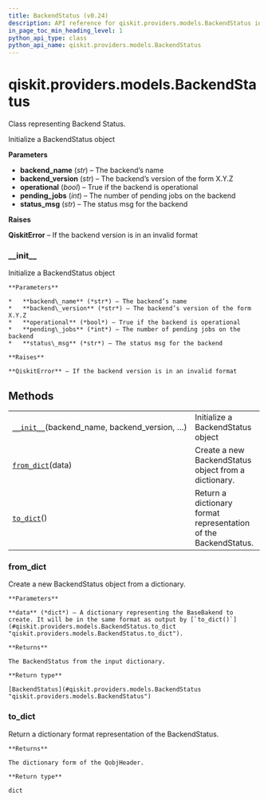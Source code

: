 ```yaml
---
title: BackendStatus (v0.24)
description: API reference for qiskit.providers.models.BackendStatus in qiskit v0.24
in_page_toc_min_heading_level: 1
python_api_type: class
python_api_name: qiskit.providers.models.BackendStatus
---
```


<span id="qiskit-providers-models-backendstatus" />

# qiskit.providers.models.BackendStatus

<Class id="qiskit.providers.models.BackendStatus" isDedicatedPage={true} github="https://github.com/qiskit/qiskit/tree/stable/0.16/qiskit/providers/models/backendstatus.py" signature="BackendStatus(backend_name, backend_version, operational, pending_jobs, status_msg)" modifiers="class">
  Class representing Backend Status.

  Initialize a BackendStatus object

  **Parameters**

  *   **backend\_name** (*str*) – The backend’s name
  *   **backend\_version** (*str*) – The backend’s version of the form X.Y.Z
  *   **operational** (*bool*) – True if the backend is operational
  *   **pending\_jobs** (*int*) – The number of pending jobs on the backend
  *   **status\_msg** (*str*) – The status msg for the backend

  **Raises**

  **QiskitError** – If the backend version is in an invalid format

  ### \_\_init\_\_

  <Function id="qiskit.providers.models.BackendStatus.__init__" signature="__init__(backend_name, backend_version, operational, pending_jobs, status_msg)">
    Initialize a BackendStatus object

    **Parameters**

    *   **backend\_name** (*str*) – The backend’s name
    *   **backend\_version** (*str*) – The backend’s version of the form X.Y.Z
    *   **operational** (*bool*) – True if the backend is operational
    *   **pending\_jobs** (*int*) – The number of pending jobs on the backend
    *   **status\_msg** (*str*) – The status msg for the backend

    **Raises**

    **QiskitError** – If the backend version is in an invalid format
  </Function>

  ## Methods

  |                                                                                                                                                    |                                                                 |
  | -------------------------------------------------------------------------------------------------------------------------------------------------- | --------------------------------------------------------------- |
  | [`__init__`](#qiskit.providers.models.BackendStatus.__init__ "qiskit.providers.models.BackendStatus.__init__")(backend\_name, backend\_version, …) | Initialize a BackendStatus object                               |
  | [`from_dict`](#qiskit.providers.models.BackendStatus.from_dict "qiskit.providers.models.BackendStatus.from_dict")(data)                            | Create a new BackendStatus object from a dictionary.            |
  | [`to_dict`](#qiskit.providers.models.BackendStatus.to_dict "qiskit.providers.models.BackendStatus.to_dict")()                                      | Return a dictionary format representation of the BackendStatus. |

  ### from\_dict

  <Function id="qiskit.providers.models.BackendStatus.from_dict" signature="from_dict(data)" modifiers="classmethod">
    Create a new BackendStatus object from a dictionary.

    **Parameters**

    **data** (*dict*) – A dictionary representing the BaseBakend to create. It will be in the same format as output by [`to_dict()`](#qiskit.providers.models.BackendStatus.to_dict "qiskit.providers.models.BackendStatus.to_dict").

    **Returns**

    The BackendStatus from the input dictionary.

    **Return type**

    [BackendStatus](#qiskit.providers.models.BackendStatus "qiskit.providers.models.BackendStatus")
  </Function>

  ### to\_dict

  <Function id="qiskit.providers.models.BackendStatus.to_dict" signature="to_dict()">
    Return a dictionary format representation of the BackendStatus.

    **Returns**

    The dictionary form of the QobjHeader.

    **Return type**

    dict
  </Function>
</Class>

